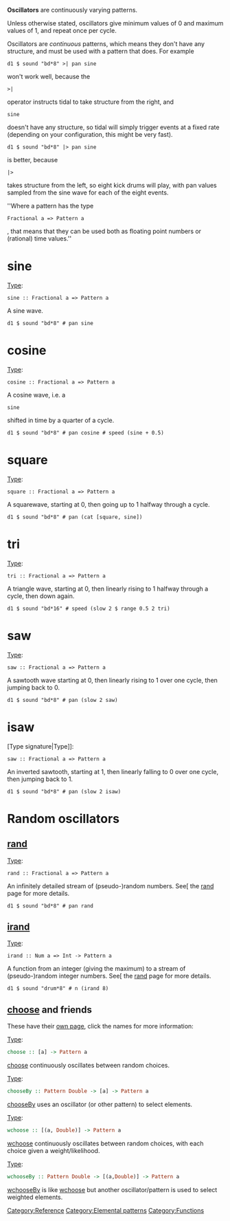 '''Oscillators''' are continuously varying patterns.

Unless otherwise stated, oscillators give minimum values of 0 and maximum values of 1, and repeat once per cycle.

Oscillators are ''continuous'' patterns, which means they don't have any structure, and must be used with a pattern that does. For example <source inline>d1 $ sound "bd*8" >| pan sine</source> won't work well, because the <source inline>>|</source> operator instructs tidal to take structure from the right, and <source inline>sine</source> doesn't have any structure, so tidal will simply trigger events at a fixed rate (depending on your configuration, this might be very fast). <source inline>d1 $ sound "bd*8" |> pan sine</source> is better, because <source inline>|></source> takes structure from the left, so eight kick drums will play, with pan values sampled from the sine wave for each of the eight events.

''Where a pattern has the type <source inline>Fractional a => Pattern a</source>, that means that they can be used both as floating point numbers or (rational) time values.''

= sine =
[[Type signature|Type]]: <source inline>sine :: Fractional a => Pattern a</source>

A sine wave.

<source>d1 $ sound "bd*8" # pan sine</source>

= cosine =
[[Type signature|Type]]: <source inline>cosine :: Fractional a => Pattern a</source>

A cosine wave, i.e. a <source inline>sine</source> shifted in time by a quarter of a cycle.

<source>d1 $ sound "bd*8" # pan cosine # speed (sine + 0.5)</source>

= square =
[[Type signature|Type]]: <source inline>square :: Fractional a => Pattern a</source>

A squarewave, starting at 0, then going up to 1 halfway through a cycle.

<source>d1 $ sound "bd*8" # pan (cat [square, sine])</source>

= tri =
[[Type signature|Type]]: <source inline>tri :: Fractional a => Pattern a</source>

A triangle wave, starting at 0, then linearly rising to 1 halfway through a cycle, then down again.

<source>d1 $ sound "bd*16" # speed (slow 2 $ range 0.5 2 tri)</source>

= saw =
[[Type signature|Type]]: <source inline>saw :: Fractional a => Pattern a</source>

A sawtooth wave starting at 0, then linearly rising to 1 over one cycle, then jumping back to 0.

<source>d1 $ sound "bd*8" # pan (slow 2 saw)</source>

= isaw =
[Type signature|Type]]: <source inline>saw :: Fractional a => Pattern a</source>

An inverted sawtooth, starting at 1, then linearly falling to 0 over one cycle, then jumping back to 1.

<source>d1 $ sound "bd*8" # pan (slow 2 isaw)</source>

= Random oscillators =

== [[rand]] ==
[[Type signature|Type]]: <source inline>rand :: Fractional a => Pattern a</source>

An infinitely detailed stream of (pseudo-)random numbers. See[ the [[rand]] page for more details.

<source>d1 $ sound "bd*8" # pan rand</source>

== [[irand]] ==
[[Type signature|Type]]: <source inline>irand :: Num a => Int -> Pattern a</source>

A function from an integer (giving the maximum) to a stream of (pseudo-)random integer numbers. See[ the [[rand#irand|rand]] page for more details.

<source>d1 $ sound "drum*8" # n (irand 8)</source>

== [[choose]] and friends ==

These have their [[choose|own page]], click the names for more information:

[[Type signature|Type]]: <syntaxhighlight lang="haskell" inline>choose :: [a] -> Pattern a</syntaxhighlight>

[[choose]] continuously oscillates between random choices.

[[Type signature|Type]]: <syntaxhighlight lang="haskell" inline>chooseBy :: Pattern Double -> [a] -> Pattern a</syntaxhighlight>

[[chooseBy]] uses an oscillator (or other pattern) to select elements.

[[Type signature|Type]]: <syntaxhighlight lang="haskell" inline>wchoose :: [(a, Double)] -> Pattern a</syntaxhighlight>

[[wchoose]] continuously oscillates between random choices, with each choice given a weight/likelihood.

[[Type signature|Type]]: <syntaxhighlight lang="haskell" inline>wchooseBy :: Pattern Double -> [(a,Double)] -> Pattern a </syntaxhighlight>

[[wchooseBy]] is like [[wchoose]] but another oscillator/pattern is used to select weighted elements.


[[Category:Reference]]
[[Category:Elemental patterns]]
[[Category:Functions]]